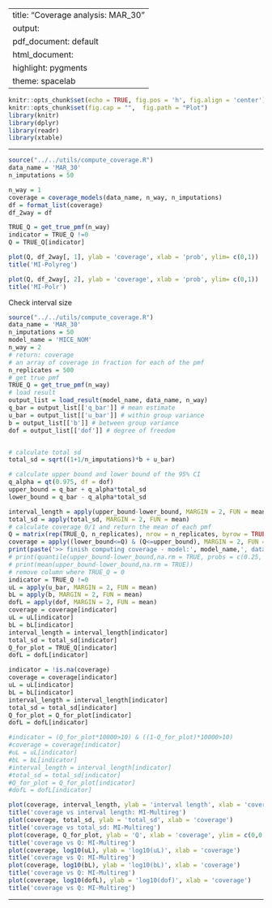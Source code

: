 
---
title: "Coverage analysis: MAR_30"
output:
  pdf_document: default
  html_document:
    highlight: pygments
    theme: spacelab
---

```r
knitr::opts_chunk$set(echo = TRUE, fig.pos = 'h', fig.align = 'center')
knitr::opts_chunk$set(fig.cap = "",  fig.path = "Plot")
library(knitr)
library(dplyr)
library(readr)
library(xtable)
```

* * *

```r
source("../../utils/compute_coverage.R")
data_name = 'MAR_30'
n_imputations = 50
```


```r
n_way = 1
coverage = coverage_models(data_name, n_way, n_imputations)
df = format_list(coverage)
df_2way = df
```


```r
TRUE_Q = get_true_pmf(n_way)
indicator = TRUE_Q !=0
Q = TRUE_Q[indicator]
```

```r
plot(Q, df_2way[, 1], ylab = 'coverage', xlab = 'prob', ylim= c(0,1))
title('MI-Polyreg')
```

```r
plot(Q, df_2way[, 2], ylab = 'coverage', xlab = 'prob', ylim= c(0,1))
title('MI-Polr')
```

Check interval size
```r
source("../../utils/compute_coverage.R")
data_name = 'MAR_30'
n_imputations = 50
model_name = 'MICE_NOM'
n_way = 2
# return: coverage
# an array of coverage in fraction for each of the pmf
n_replicates = 500
# get true pmf
TRUE_Q = get_true_pmf(n_way)
# load result
output_list = load_result(model_name, data_name, n_way)
q_bar = output_list[['q_bar']] # mean estimate
u_bar = output_list[['u_bar']] # within group variance
b = output_list[['b']] # between group variance
dof = output_list[['dof']] # degree of freedom


# calculate total sd
total_sd = sqrt((1+1/n_imputations)*b + u_bar)

# calculate upper bound and lower bound of the 95% CI
q_alpha = qt(0.975, df = dof)
upper_bound = q_bar + q_alpha*total_sd
lower_bound = q_bar - q_alpha*total_sd

interval_length = apply(upper_bound-lower_bound, MARGIN = 2, FUN = mean)
total_sd = apply(total_sd, MARGIN = 2, FUN = mean)
# calculate coverage 0/1 and return the mean of each pmf
Q = matrix(rep(TRUE_Q, n_replicates), nrow = n_replicates, byrow = TRUE)
coverage = apply((lower_bound<=Q) & (Q<=upper_bound), MARGIN = 2, FUN = mean)
print(paste('>> finish computing coverage - model:', model_name,', dataset:', data_name,', n way:', n_way))
# print(quantile(upper_bound-lower_bound,na.rm = TRUE, probs = c(0.25, 0.5, 0.75)))
# print(mean(upper_bound-lower_bound,na.rm = TRUE))
# remove column where TRUE_Q = 0
indicator = TRUE_Q !=0
uL = apply(u_bar, MARGIN = 2, FUN = mean)
bL = apply(b, MARGIN = 2, FUN = mean)
dofL = apply(dof, MARGIN = 2, FUN = mean)
coverage = coverage[indicator]
uL = uL[indicator]
bL = bL[indicator]
interval_length = interval_length[indicator]
total_sd = total_sd[indicator]
Q_for_plot = TRUE_Q[indicator]
dofL = dofL[indicator]

indicator = !is.na(coverage)
coverage = coverage[indicator]
uL = uL[indicator]
bL = bL[indicator]
interval_length = interval_length[indicator]
total_sd = total_sd[indicator]
Q_for_plot = Q_for_plot[indicator]
dofL = dofL[indicator]

#indicator = (Q_for_plot*10000>10) & ((1-Q_for_plot)*10000>10)
#coverage = coverage[indicator]
#uL = uL[indicator]
#bL = bL[indicator]
#interval_length = interval_length[indicator]
#total_sd = total_sd[indicator]
#Q_for_plot = Q_for_plot[indicator]
#dofL = dofL[indicator]
```

```r
plot(coverage, interval_length, ylab = 'interval length', xlab = 'coverage')
title('coverage vs interval length: MI-Multireg')
plot(coverage, total_sd, ylab = 'total_sd', xlab = 'coverage')
title('coverage vs total_sd: MI-Multireg')
plot(coverage, Q_for_plot, ylab = 'Q', xlab = 'coverage', ylim = c(0,0.3))
title('coverage vs Q: MI-Multireg')
plot(coverage, log10(uL), ylab = 'log10(uL)', xlab = 'coverage')
title('coverage vs Q: MI-Multireg')
plot(coverage, log10(bL), ylab = 'log10(bL)', xlab = 'coverage')
title('coverage vs Q: MI-Multireg')
plot(coverage, log10(dofL), ylab = 'log10(dof)', xlab = 'coverage')
title('coverage vs Q: MI-Multireg')
```

* * *



